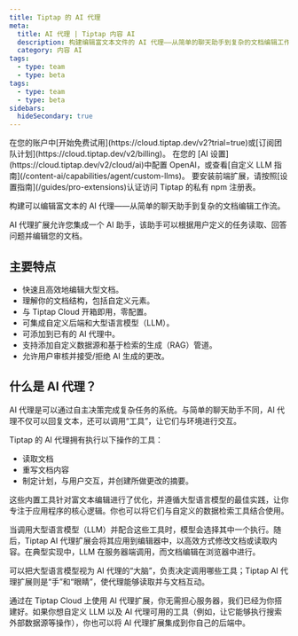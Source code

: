 ```yaml
---
title: Tiptap 的 AI 代理
meta:
  title: AI 代理 | Tiptap 内容 AI
  description: 构建编辑富文本文件的 AI 代理——从简单的聊天助手到复杂的文档编辑工作流。
  category: 内容 AI
tags:
  - type: team
  - type: beta
tags:
  - type: team
  - type: beta
sidebars:
  hideSecondary: true
---
```



<Requirements>
    <RequirementItem label="1. Activate trial or subscribe">
        在您的账户中[开始免费试用](https://cloud.tiptap.dev/v2?trial=true)或[订阅团队计划](https://cloud.tiptap.dev/v2/billing)。
    </RequirementItem>
  <RequirementItem label="2. Integrate an AI provider">
    在您的 [AI 设置](https://cloud.tiptap.dev/v2/cloud/ai)中配置 OpenAI，或查看[自定义 LLM 指南](/content-ai/capabilities/agent/custom-llms)。
  </RequirementItem>
  <RequirementItem label="3. 从私有注册表安装">
    要安装前端扩展，请按照[设置指南](/guides/pro-extensions)认证访问 Tiptap 的私有 npm 注册表。
  </RequirementItem>
</Requirements>

构建可以编辑富文本的 AI 代理——从简单的聊天助手到复杂的文档编辑工作流。

<CodeDemo
  isPro
  isLarge
  path="/Extensions/AiAgent"
  src="https://develop--tiptap-pro.netlify.app/preview/Extensions/AiAgent"
/>

AI 代理扩展允许您集成一个 AI 助手，该助手可以根据用户定义的任务读取、回答问题并编辑您的文档。

## 主要特点

- 快速且高效地编辑大型文档。
- 理解你的文档结构，包括自定义元素。
- 与 Tiptap Cloud 开箱即用，零配置。
- 可集成自定义后端和大型语言模型（LLM）。
- 可添加到已有的 AI 代理中。
- 支持添加自定义数据源和基于检索的生成（RAG）管道。
- 允许用户审核并接受/拒绝 AI 生成的更改。

## 什么是 AI 代理？

AI 代理是可以通过自主决策完成复杂任务的系统。与简单的聊天助手不同，AI 代理不仅可以回复文本，还可以调用“工具”，让它们与环境进行交互。

Tiptap 的 AI 代理拥有执行以下操作的工具：

- 读取文档
- 重写文档内容
- 制定计划，与用户交互，并创建所做更改的摘要。

这些内置工具针对富文本编辑进行了优化，并遵循大型语言模型的最佳实践，让你专注于应用程序的核心逻辑。你也可以将它们与自定义的数据检索工具结合使用。

当调用大型语言模型（LLM）并配合这些工具时，模型会选择其中一个执行。随后，Tiptap AI 代理扩展会将其应用到编辑器中，以高效方式修改文档或读取内容。在典型实现中，LLM 在服务器端调用，而文档编辑在浏览器中进行。

可以把大型语言模型视为 AI 代理的“大脑”，负责决定调用哪些工具；Tiptap AI 代理扩展则是“手”和“眼睛”，使代理能够读取并与文档互动。

通过在 Tiptap Cloud 上使用 AI 代理扩展，你无需担心服务器，我们已经为你搭建好。如果你想自定义 LLM 以及 AI 代理可用的工具（例如，让它能够执行搜索外部数据源等操作），你也可以将 AI 代理扩展集成到你自己的后端中。